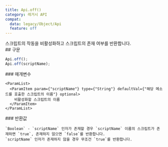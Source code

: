 ```yaml
---
title: Api.off()
category: 레거시 API
compat:
  data: legacy/Object/Api
  feature: off
---
```


<Section>
  스크립트의 작동을 비활성화하고 스크립트의 존재 여부를 반환합니다.
</Section>
<Section>
  ## 구문

  ~~~js
  Api.off();
  Api.off(scriptName);
  ~~~

  <Section>
    ### 매개변수

    <ParamList>
      <ParamItem param={"scriptName"} type={"String"} defaultVal={"해당 메소드를 호출한 스크립트의 이름"} optional>
        비활성화할 스크립트의 이름
      </ParamItem>
    </ParamList>
  </Section>
  <Section>
    ### 반환값

    `Boolean` - `scriptName` 인자가 존재할 경우 `scriptName` 이름의 스크립트가 존재하면 `true`, 존재하지 않으면 `false`를 반환합니다.
    `scriptName` 인자가 존재하지 않을 경우 무조건 `true`를 반환합니다.
  </Section>
</Section>